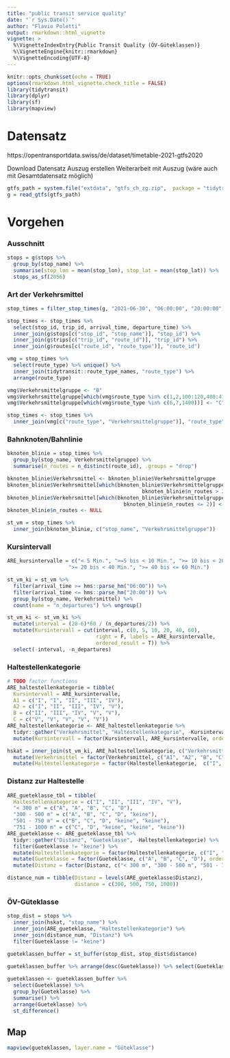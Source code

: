 ```yaml
---
title: "public transit service quality"
date: "`r Sys.Date()`"
author: "Flavio Poletti"
output: rmarkdown::html_vignette
vignette: >
  %\VignetteIndexEntry{Public Transit Quality (ÖV-Güteklassen)}
  %\VignetteEngine{knitr::rmarkdown}
  %\VignetteEncoding{UTF-8}
---
```


```r
knitr::opts_chunk$set(echo = TRUE)
options(rmarkdown.html_vignette.check_title = FALSE)
library(tidytransit)
library(dplyr)
library(sf)
library(mapview)
```

# Datensatz

https://opentransportdata.swiss/de/dataset/timetable-2021-gtfs2020

Download Datensatz
Auszug erstellen
Weiterarbeit mit Auszug (wäre auch mit Gesamtdatensatz möglich)

```r
gtfs_path = system.file("extdata", "gtfs_ch_zg.zip",  package = "tidytransit")
g = read_gtfs(gtfs_path)
```
# Vorgehen

### Ausschnitt
```r
stops = g$stops %>% 
  group_by(stop_name) %>%
  summarise(stop_lon = mean(stop_lon), stop_lat = mean(stop_lat)) %>% 
  stops_as_sf(2056)
```

### Art der Verkehrsmittel
```r
stop_times = filter_stop_times(g, "2021-06-30", "06:00:00", "20:00:00") %>% as_tibble()

stop_times <- stop_times %>% 
  select(stop_id, trip_id, arrival_time, departure_time) %>% 
  inner_join(g$stops[c("stop_id", "stop_name")], "stop_id") %>% 
  inner_join(g$trips[c("trip_id", "route_id")], "trip_id") %>% 
  inner_join(g$routes[c("route_id", "route_type")], "route_id")

vmg = stop_times %>% 
  select(route_type) %>% unique() %>%
  inner_join(tidytransit::route_type_names, "route_type") %>% 
  arrange(route_type)

vmg$Verkehrsmittelgruppe <- "B"
vmg$Verkehrsmittelgruppe[which(vmg$route_type %in% c(1,2,100:120,400:410))] <- "A"
vmg$Verkehrsmittelgruppe[which(vmg$route_type %in% c(6,7,1400))] <- "C"

stop_times <- stop_times %>%
  inner_join(vmg[c("route_type", "Verkehrsmittelgruppe")], "route_type")
```

### Bahnknoten/Bahnlinie
```r
bknoten_blinie = stop_times %>% 
  group_by(stop_name, Verkehrsmittelgruppe) %>% 
  summarise(n_routes = n_distinct(route_id), .groups = "drop")

bknoten_blinie$Verkehrsmittel <- bknoten_blinie$Verkehrsmittelgruppe
bknoten_blinie$Verkehrsmittel[which(bknoten_blinie$Verkehrsmittelgruppe == "A" & 
                                            bknoten_blinie$n_routes > 2)] <- "A1"
bknoten_blinie$Verkehrsmittel[which(bknoten_blinie$Verkehrsmittelgruppe == "A" & 
                                      bknoten_blinie$n_routes <= 2)] <- "A2"
bknoten_blinie$n_routes <- NULL

st_vm = stop_times %>% 
  inner_join(bknoten_blinie, c("stop_name", "Verkehrsmittelgruppe"))
```

### Kursintervall
```r
ARE_kursintervalle = c("< 5 Min.", ">=5 bis < 10 Min.", ">= 10 bis < 20 Min.",
                    ">= 20 bis < 40 Min.", ">= 40 bis <= 60 Min.")

st_vm_ki = st_vm %>% 
  filter(arrival_time >= hms::parse_hm("06:00")) %>%
  filter(arrival_time <= hms::parse_hm("20:00")) %>% 
  group_by(stop_name, Verkehrsmittel) %>% 
  count(name = "n_departures") %>% ungroup()

st_vm_ki <- st_vm_ki %>% 
  mutate(interval = (20-6)*60 / (n_departures/2)) %>% 
  mutate(Kursintervall = cut(interval, c(0, 5, 10, 20, 40, 60), 
                             right = F, labels = ARE_kursintervalle, 
                             ordered_result = T)) %>% 
  select(-interval, -n_departures)
```

### Haltestellenkategorie
```r
# TODO factor functions
ARE_haltestellenkategorie = tibble(
  Kursintervall = ARE_kursintervalle,
  A1 = c("I", "I", "II", "III", "IV"),
  A2 = c("I", "II", "III", "IV", "V"),
  B = c("II", "III", "IV", "V", "V"),
  C = c("V", "V", "V", "V", "V"))
ARE_haltestellenkategorie <- ARE_haltestellenkategorie %>%
  tidyr::gather("Verkehrsmittel", "Haltestellenkategorie", -Kursintervall) %>% 
  mutate(Kursintervall = factor(Kursintervall, ARE_kursintervalle, ordered = T))

hskat = inner_join(st_vm_ki, ARE_haltestellenkategorie, c("Verkehrsmittel", "Kursintervall")) %>% 
  mutate(Verkehrsmittel = factor(Verkehrsmittel, c("A1", "A2", "B", "C"), ordered = TRUE)) %>% 
  mutate(Haltestellenkategorie = factor(Haltestellenkategorie,  c("I", "II", "III", "IV", "V"), ordered = TRUE))
```

### Distanz zur Haltestelle
```r
ARE_gueteklasse_tbl = tibble(
  Haltestellenkategorie = c("I", "II", "III", "IV", "V"),
  "< 300 m" = c("A", "A", "B", "C", "D"),
  "300 - 500 m" = c("A", "B", "C", "D", "keine"),
  "501 - 750 m" = c("B", "C", "D", "keine", "keine"),
  "751 - 1000 m" = c("C", "D", "keine", "keine", "keine"))
ARE_gueteklasse <- ARE_gueteklasse_tbl %>%
  tidyr::gather("Distanz", "Gueteklasse", -Haltestellenkategorie) %>% 
  filter(Gueteklasse != "keine") %>% 
  mutate(Haltestellenkategorie = factor(Haltestellenkategorie, c("I", "II", "III", "IV", "V"), ordered = TRUE)) %>% 
  mutate(Gueteklasse = factor(Gueteklasse, c("A", "B", "C", "D"), ordered = TRUE)) %>% 
  mutate(Distanz = factor(Distanz, c("< 300 m", "300 - 500 m", "501 - 750 m", "751 - 1000 m"), ordered = TRUE))

distance_num = tibble(Distanz = levels(ARE_gueteklasse$Distanz),
                      distance = c(300, 500, 750, 1000))
```

### ÖV-Güteklasse
```r
stop_dist = stops %>% 
  inner_join(hskat, "stop_name") %>%
  inner_join(ARE_gueteklasse, "Haltestellenkategorie") %>% 
  inner_join(distance_num, "Distanz") %>% 
  filter(Gueteklasse != "keine")
  
gueteklassen_buffer = st_buffer(stop_dist, stop_dist$distance)

gueteklassen_buffer %>% arrange(desc(Gueteklasse)) %>% select(Gueteklasse) %>% plot()

gueteklassen <- gueteklassen_buffer %>% 
  select(Gueteklasse) %>% 
  group_by(Gueteklasse) %>% 
  summarise() %>% 
  arrange(Gueteklasse) %>% 
  st_difference()
```

## Map

```r
mapview(gueteklassen, layer.name = "Güteklasse")
```